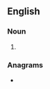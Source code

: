 ==English==

===Noun===
{{head|en|noun form}}

# {{plural of|overpair|lang=en}}

===Anagrams===
* {{anagrams|en|a=aeioprrsv|vaporiser}}